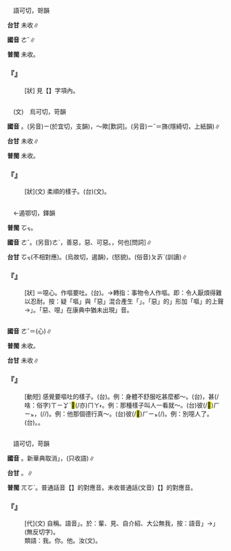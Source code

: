 
=={{ruby|<mark>&#xf91a8;</mark>|ㄜˇ}}==

　語可切，哿韻

'''台甘''' 未收∥

'''國音''' <rt>ㄜˇ</rt>∥

'''普閩''' 未收。

    

==='''『{{ruby|<mark>&#xf91a7;</mark>|ㄆㄛˇ}}{{ruby|<mark>&#xf91a8;</mark>|ㄜˇ}}』'''===
: [狀] 見【{{ruby|<mark>&#xf91a7;</mark>|ㄆㄛˇ}}】字項內。
    

=={{ruby|猗|ㄜˇ}}==

　(文)　烏可切，苛韻

'''國音''' {{ruby|(文)|ㄜˇ}}。(另音)<rt>ㄧ</rt>(於宜切，支韻)，～歟[歎詞]。(另音)<rt>ㄧˇ</rt>＝旖(隱綺切，上紙韻)∥

'''台甘''' 未收∥

'''普閩''' 未收。

    

==='''『{{ruby|猗|ㄜˇ}}{{ruby|儺|ㄋㄨㄛˊ}}』'''===
: [狀](文) 柔順的樣子。(台){{ruby|猗|ㄜˋ}}{{ruby|儺|ㄋㆦˊ}}{{ruby|/|ㄌㄜˊ}}(文)。
    

=={{ruby|惡|ㄜˇ}}==

　←遏鄂切，鐸韻

'''普閩''' <rt>ㆦㆶ</rt>。

'''國音''' <rt>ㄜˇ</rt>。(另音)<rt>ㄜˋ</rt>，善惡{{ruby|。|ㄨˋ}}，{{ruby|好|ㄏㄠˋ}}惡、可惡。{{ruby|(文)|ㄨ}}，何也[問詞]∥

'''台甘''' <rt>ㆦㆶ</rt>(不相對應)。{{ruby|噁|ㆧ˪}}(烏故切，遏韻)，{{ruby|暗|ㆰ˪}}{{ruby|噁|ㆧ˪}}(怒貌)。(俗音)<rt>ㄆㆮˋ</rt>{{ruby|、|ㆠㄞˋ}}(訓讀)∥

    

==='''『{{ruby|惡|ㄜˇ}}{{ruby|心|ㄒㄧㄣ}}』'''===
: [狀] ＝噁心。作嘔要吐。(台){{ruby|<mark>&#xffa49;</mark>|ㆠㆤㆷ}}{{ruby|/|ㆠㄨㆤㆷ}}{{ruby|嘔|ㆦˋ}}{{ruby|<mark>&#xffa49;</mark>|ㆠㆤㆷ}}{{ruby|/|ㆠㄨㆤㆷ}}{{ruby|吐|ㄊㆦ˪}}。→轉指：事物令人作嘔。即：令人厭煩得難以忍耐。按：疑「嘔」與「惡」混合產生「{{ruby|噁|ㄜˇ}}」。「惡」的{{ruby|「|ㄜ}}」形加「嘔」的上聲→{{ruby|「|ㄜˇ}}」。「惡、噁」在康典中猶未出現{{ruby|「|ㄜˇ}}」音。
    

=={{ruby|噁|ㄜˇ}}==



'''國音''' <rt>ㄜˇ</rt>＝{{ruby|惡|ㄜˇ}}(心)∥

'''普閩''' 未收。

'''台甘''' 未收∥

    

==='''『{{ruby|噁|ㄜˇ}}{{ruby|心|ㄒㄧㄣ}}』'''===
: [動短] 感覺要嘔吐的樣子。(台){{ruby|<mark>&#xffa49;</mark>|ㆠㆤㆷ}}{{ruby|/|ㆠㄨㆤㆷ}}{{ruby|嘔|ㆦˋ}}{{ruby|<mark>&#xffa49;</mark>|ㆠㆤㆷ}}{{ruby|/|ㆠㄨㆤㆷ}}{{ruby|吐|ㄊㆦ˪}}{{ruby|丌|ㆤ}}{{ruby|款|ㄎㄨㄢˋ}}。例：身體不舒服吃甚麼都～。(台){{ruby|身|ㄒㄧㄥ}}{{ruby|/|ㄒㄧㄣ}}{{ruby|軀|ㄎㄨ}}{{ruby|無|ㆠㄜˊ}}{{ruby|快|ㄎㄨㆪ˪}}{{ruby|/|ㄎㄨㄞ˪}}{{ruby|活|ㄨㄚㆷ ͘}}，{{ruby|食|ㄐㄧㄚㆷ ͘}}甚(/啥：俗字)<rt>ㄒㄧㆩˋ</rt>{{ruby|/|ㄙㆩˋ}}{{ruby|/|ㄒㄧㆰˋ}}{{ruby|/|ㄒㄧㄚˋ}}{{ruby|物|ㄇㄧㆷ ͘}}<mark>&#xffaca;</mark>(/亦)<rt>ㄇㄚ˫</rt>{{ruby|<mark>&#xffa49;</mark>|ㆠㆤㆷ}}{{ruby|/|ㆠㄨㆤㆷ}}{{ruby|吐|ㄊㆦ˪}}。例：那種樣子叫人一看就～。(台)彼(/<mark>&#xf8fbe;</mark>)<rt>ㄏㄧㆵ</rt>{{ruby|辨|ㄅㄢ˫}}{{ruby|款|ㄎㄨㄢˋ}}，{{ruby|看|ㄎㄨㆩ˪}}{{ruby|著|ㄉㄧㄜㆷ}}{{ruby|<mark>&#xffaca;</mark>|ㄇㄚ˫}}(/{{ruby|亦|ㄇㄚ˫}}/{{ruby|都|ㄉㄜ˫}}){{ruby|<mark>&#xffa49;</mark>|ㆠㆤㆷ}}{{ruby|/|ㆠㄨㆤㆷ}}{{ruby|吐|ㄊㆦ˪}}。例：他那個德行真～。(台)彼(/<mark>&#xf8fbe;</mark>)<rt>ㄏㄧㆵ</rt>{{ruby|款|ㄎㄨㄢˋ}}{{ruby|態|ㄊㄞ˪}}{{ruby|度|ㄉㆦ˫}}(/{{ruby|穿|ㄑㄧㄥ˫}}{{ruby|插|ㄘㄚㆷ}}){{ruby|看|ㄎㄨㆩ˪}}{{ruby|著|ㄉㄧㄜㆷ}}{{ruby|會|ㄨㆤ˫}}{{ruby|/|ㆤ˫}}{{ruby|吐|ㄊㆦ˪}}。例：別噁人了。(台){{ruby|免|ㆠㄧㄢˋ}}{{ruby|變|ㄅㆪ˪}}{{ruby|/|ㄅㄧㄢ˪}}{{ruby|出|ㄘㄨㆵ}}{{ruby|怪|ㄍㄨㄞ˪}}{{ruby|態|ㄊㄞ˪}}{{ruby|度|ㄉㆦ˫}}。{{ruby|付|ㄏㆦ˫}}{{ruby|人|ㄌㄤˊ}}{{ruby|睨|ㆣㆤˊ}}。
    

=={{ruby|我|ㄜˇ}}==

　語可切，苛韻

'''國音''' {{ruby|(文)|ㄜˇ}}。新華典取消{{ruby|「|ㄜˇ}}」，(只收語){{ruby|我|ㄨㄛˇ}}∥

'''台甘''' {{ruby|(文)|ㄫㆦˋ}}。{{ruby|(語)|ㆣㄨㄚˋ}}{{ruby|。|ㆣㄨㄢˋ}}{{ruby|。|ㆣㄨㄣˋ}}∥

'''普閩''' <rt>ㄫㆦˋ</rt>{{ruby|、|ㆣㄨㄚˋ}}。普通話音【{{ruby|我|ㄨㄛˇ}}】的對應音。未收普通話(文音)【{{ruby|我|ㄜˇ}}】的對應音。

    

==='''『{{ruby|我|ㄜˇ}}』'''===
: [代](文) 自稱。語音{{ruby|「|ㄨㄛˇ}}」。於：{{ruby|我|ㄜˇ}}輩、{{ruby|我|ㄜˇ}}見、自{{ruby|我|ㄜˇ}}介紹、大公無我，按：語音{{ruby|「|ㄜˇ}}」→{{ruby|「|ㄨㄛˇ}}」(無反切字)。
:類語：我。你。他。汝(文)。
:
    
